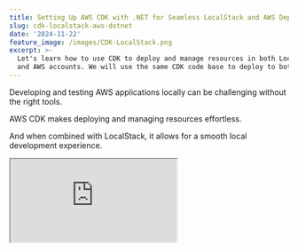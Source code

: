 ```yaml
---
title: Setting Up AWS CDK with .NET for Seamless LocalStack and AWS Deployments
slug: cdk-localstack-aws-dotnet
date: '2024-11-22'
feature_image: /images/CDK-LocalStack.png
excerpt: >-
  Let's learn how to use CDK to deploy and manage resources in both LocalStack
  and AWS accounts. We will use the same CDK code base to deploy to both.
---
```

Developing and testing AWS applications locally can be challenging without the right tools.

AWS CDK makes deploying and managing resources effortless.

And when combined with LocalStack, it allows for a smooth local development experience.

<iframe src="https://www.youtube.com/embed/ADf3kQqKuqY?feature=oembed" />

In this post, we'll explore

-   Setup CDK
-   Deploy CDK To LocalStack
-   Deploy CDK to AWS Cloud

Thanks to AWS for sponsoring this post in my [.NET on AWS Series](/blog/tag/aws/)

## Setting up CDK

For this post, I will deploy a simple ASP NET Web API application that writes data for DynamoDB and publishes it for SQS.

I also have a Lambda Function that listens for messages on the SQS and is triggered whenever a new message comes into the queue.

If you are new to CDK, check out my blog post below to learn some of its core concepts.

<PostCard 
  title="AWS CDK For The .NET Developer"
  description="AWS CDK simplifies Cloud Infrastructure management. CDK lets you define AWS resources using first-class programming concepts. It translates your code into AWS CloudFormation templates, which can be used to provision AWS resources for your application. Let’s get started using .NET and C#."
  slug="aws-cdk-dotnet/"
  image="/images/AWS-CDK.png"
/>

The CDK code below sets up the Web API on a Lambda Function, sets up the DynamoDB table and SQS queue, and gives appropriate permissions for the API lambda function.

It also sets up a Lambda Function to listen to SQS messages and the required triggers for invoking the function on a new SQS message.

```csharp
var weatherForecastTable = new Table(this, "WeatherForecastData", 
  new TableProps{...});
var weatherDataQueue = new Queue(this, "WeatherDataQueue", new QueueProps{...});
var weatherLambdaFunction = new Function(this, "WeatherDataProcessor", 
    new FunctionProps{});

weatherForecastTable.GrantReadWriteData(weatherLambdaFunction);
weatherLambdaFunction.AddEventSource(new SqsEventSource(weatherDataQueue));

var environmentVariables = new Dictionary<string, string>();
var environment = this.Node.TryGetContext("ASPNETCORE_ENVIRONMENT")?.ToString();
if (!string.IsNullOrEmpty(environment))
{
    Console.WriteLine("Setting ASPNETCORE_ENVIRONMENT variable");
    environmentVariables.Add("ASPNETCORE_ENVIRONMENT", environment);
}
var apiLambdaFunction = new Function(this, "WeatherForecastApi", new FunctionProps
{
    ...
    Environment = environmentVariables
});

var functionUrl = apiLambdaFunction.AddFunctionUrl(new FunctionUrlOptions
{
    AuthType = FunctionUrlAuthType.NONE
}); 

new CfnOutput(this, "API FunctionUrl", new CfnOutputProps
{
    Value = functionUrl.Url
});

weatherForecastTable.GrantReadWriteData(apiLambdaFunction);
weatherDataQueue.GrantSendMessages(apiLambdaFunction);
```

Above is the high-level code (only placeholders) to set up our application. The full source code for the CDK Stack can be found [here.](https://github.com/rahulpnath/aws-cdk-github-actions/blob/main/src/WeatherForecast.Cdk/WeatherForecastStack.cs)

## Deploy CDK To LocalStack

LocalStack is a fully functional local AWS cloud stack that lets you emulate AWS services directly on your machine.

If you are new to LocalStack check out the article below to get up and running.

<PostCard 
  title="How to Use LocalStack for Seamless AWS Development in .NET"
  description="LocalStack is a fully functional local AWS cloud stack that lets you emulate AWS services directly on your machine. Let’s learn how to set up and run your .NET application locally on LocalStack."
  slug="aws-localstack-dotnet/"
  image="/images/LocalStack.png"
/>

The [aws-cdk-local](https://github.com/localstack/aws-cdk-local) provides a wrapper script `cdklocal` that you can use to deploy CDK resources to localstack.

This can be installed as a npm package.

```bash
$ npm install -g aws-cdk-local aws-cdk
...
$ cdklocal --version
```

To deploy CDK onto LocalStack, we first need to bootstrap the account using the same method we use to bootstrap AWS accounts.

```bash
cdklocal bootstrap
```

Once bootstrapped, you can deploy a CDK stack using the deploy command

```bash
cdklocal deploy
```

### Overriding .NET Configuration to run in LocalStack

In the Getting Started with LocalStack article, I showed different ways to [configure .NET app to work with LocalStack](/blog/aws-localstack-dotnet/#configuring-net-app-to-connect-to-localstack).

When running applications within LocalStack that needs to talk to other resources within LocalStack, you need to make sure that the `ServiceURL` is updated to use the docker special host address - `host.docker.internal`.

Now to make this to work we can add a new appsettings file - `appsettings.LocalStack.json` and add in the configuration as below.

```json
 "AWS": {
    "Region": "ap-southeast-2",
    "ServiceURL": "http://host.docker.internal:4566",
    "AuthenticationRegion": "ap-southeast-2"
  }
```

appsettings.LocalStack.json file

Now, we need to ensure that when our application runs within the LocalStack environment, it uses this app settings configuration file.

For this, we can set the `ASPNETCORE_ENVIRONMENT` (or `DOTNET_ENVIRONMENT`) to specify the application environment.

<iframe src="https://www.youtube.com/embed/UPgHRiLw4is?feature=oembed" />

We can use CDK Context to pass in additional parameter when running on local development machine to set the appropriate environment value.

💡

[__Context__](https://docs.aws.amazon.com/cdk/v2/guide/context.html) __values are key-value pairs that can be associated with an app, stack, or construct. They may be supplied to your app from a file (usually either__ _`cdk.json`_ __or__ _`cdk.context.json`_ __in your project directory) or on the command line.__

The below CDK code looks for the `ASPNETCORE_ENVIRONMENT` in the context, and if one exists, it adds that value to the Environment Variable for the lambda function.

```csharp
 var environmentVariables = new Dictionary<string, string>();
 var environment = this.Node.TryGetContext("ASPNETCORE_ENVIRONMENT")?.ToString();
 if (!string.IsNullOrEmpty(environment))
 {
     Console.WriteLine("Setting ASPNETCORE_ENVIRONMENT variable");
     environmentVariables.Add("ASPNETCORE_ENVIRONMENT", environment);
 }

 var apiLambdaFunction = new Function(this, "WeatherForecastApi", new FunctionProps
{
    ...
    Environment = environmentVariables
});
```

This ensures that when the application runs within the Lambda Function in LocalStack, it will use the `appsettins.LocalStack.json` file.

You can pass the parameter in `cdklocal` command as below.

```bash
cdklocal deploy -c ASPNETCORE_ENVIRONMENT=LocalStack
```

## Deploy CDK to AWS Cloud

Once you have tested your application end to end on your local development machine on LocalStack, you can easily push it to AWS Cloud.

You don't need to set the additional environment variable for this, and the application code and CDK will work as is.

All you need to run

.... is `cdk deploy`

You will have all the resources and applications set up and running on AWS Cloud.
